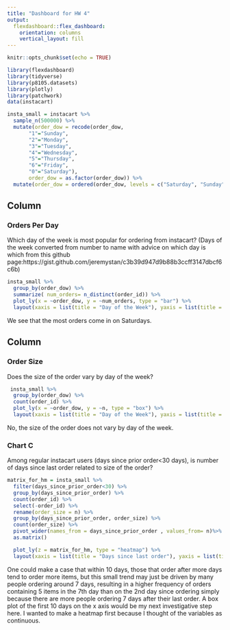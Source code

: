 ```yaml
---
title: "Dashboard for HW 4"
output: 
  flexdashboard::flex_dashboard:
    orientation: columns
    vertical_layout: fill
---
```


```r
knitr::opts_chunk$set(echo = TRUE)

library(flexdashboard)
library(tidyverse)
library(p8105.datasets)
library(plotly)
library(patchwork)
data(instacart)

insta_small = instacart %>% 
  sample_n(500000) %>%
  mutate(order_dow = recode(order_dow, 
       "1"="Sunday",
       "2"="Monday",
       "3"="Tuesday",
       "4"="Wednesday",
       "5"="Thursday",
       "6"="Friday",
       "0"="Saturday"), 
       order_dow = as.factor(order_dow)) %>%
  mutate(order_dow = ordered(order_dow, levels = c("Saturday", "Sunday", "Monday", "Tuesday", "Wednesday", "Thursday", "Friday")))

```

Column {data-width=650}
-----------------------------------------------------------------------

### Orders Per Day

Which day of the week is most popular for ordering from instacart?
(Days of the week converted from number to name with advice on which day is which from this github page:https://gist.github.com/jeremystan/c3b39d947d9b88b3ccff3147dbcf6c6b)

```r
insta_small %>%
  group_by(order_dow) %>%
  summarize( num_orders= n_distinct(order_id)) %>%
  plot_ly(x = ~order_dow, y = ~num_orders, type = "bar") %>% 
  layout(xaxis = list(title = "Day of the Week"), yaxis = list(title = "Number of Orders"))

```
We see that the most orders come in on Saturdays. 


Column {data-width=350}
-----------------------------------------------------------------------

### Order Size

Does the size of the order vary by day of the week? 
```r
 insta_small %>%
  group_by(order_dow) %>%
  count(order_id) %>%
  plot_ly(x = ~order_dow, y = ~n, type = "box") %>%
  layout(xaxis = list(title = "Day of the Week"), yaxis = list(title = "Number of items in order"))
```
No, the size of the order does not vary by day of the week. 

### Chart C
Among regular instacart users (days since prior order<30 days), is number of days since last order related to size of the order?

```r
matrix_for_hm = insta_small %>%
  filter(days_since_prior_order<30) %>%
  group_by(days_since_prior_order) %>%
  count(order_id) %>%
  select(-order_id) %>%
  rename(order_size = n) %>%
  group_by(days_since_prior_order, order_size) %>%
  count(order_size) %>%
  pivot_wider(names_from = days_since_prior_order , values_from= n)%>%
  as.matrix()

  plot_ly(z = matrix_for_hm, type = "heatmap") %>%
  layout(xaxis = list(title = "Days since last order"), yaxis = list(title = "Number of Items in order"))
```
One could make a case that within 10 days, those that order after more days tend to order more items, but this small trend may just be driven by many people ordering around 7 days, resulting in a higher frequency of orders containing 5 items in the 7th day than on the 2nd day since ordering simply because there are more people ordering 7 days after their last order. A box plot of the first 10 days on the x axis would be my next investigative step here. I wanted to make a heatmap first because I thought of the variables as continuous. 

